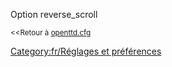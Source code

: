 {{fr/Amorce}}
Option reverse_scroll

<small><<Retour à [[fr/Archive/Manual/Settings/Openttd.cfg|openttd.cfg]]</small>
[[Category:fr/Réglages et préférences]]